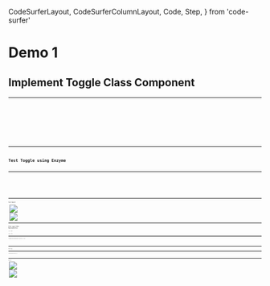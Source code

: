   CodeSurferLayout,
  CodeSurferColumnLayout,
  Code,
  Step,
} from 'code-surfer'

# Demo 1

## Implement Toggle Class Component

<Toggle />

---

<CodeSurferLayout>
  <Code
    code={require('!!raw-loader!./Toggle.0.js').default}
    lang="jsx"
    title="Implement Toggle Class Component"
  />
  <Code
    code={require('!!raw-loader!./Toggle.1.js').default}
    focus="5:7"
    lang="jsx"
    title="Implement Toggle Class Component"
    subtitle="toggle state"
  />
  <Code
    code={require('!!raw-loader!./Toggle.2.js').default}
    focus="9:13"
    lang="jsx"
    title="Implement Toggle Class Component"
    subtitle="handleToggle function to switch the toggle"
  />
  <Code
    code={require('!!raw-loader!./Toggle.3.js').default}
    focus="18:22"
    lang="jsx"
    title="Implement Toggle Class Component"
    subtitle="Render toggle state"
  />
  <Code
    code={require('!!raw-loader!../Toggle.js').default}
    focus="23:25"
    lang="jsx"
    title="Implement Toggle Class Component"
    subtitle="Call handleToggle function"
  />
  <Code
    code={require('!!raw-loader!../Toggle.js').default}
    focus="5:7,9:13,18:22,23:25"
    lang="jsx"
    title="Implement Toggle Class Component"
  />
</CodeSurferLayout>

---

## Test Toggle using Enzyme

---

<CodeSurferLayout>
  <Code
    code={require('!!raw-loader!./Toggle.test.0.js').default}
    lang="jsx"
    title="Test Toggle using Enzyme"
  />
  <Code
    code={require('!!raw-loader!./Toggle.test.1.js').default}
    focus="1[21:27],10"
    lang="jsx"
    title="Test Toggle using Enzyme"
    subtitle="Shallow rendering"
  />
  <Code
    code={require('!!raw-loader!./Toggle.test.2.js').default}
    focus="12"
    lang="jsx"
    title="Test Toggle using Enzyme"
    subtitle="Assert initial state"
  />
  <Code
    code={require('!!raw-loader!./Toggle.test.3.js').default}
    focus="13"
    lang="jsx"
    title="Test Toggle using Enzyme"
    subtitle="Assert initial props passed down to Button"
  />
  <Code
    code={require('!!raw-loader!./Toggle.test.4.js').default}
    focus="15"
    lang="jsx"
    title="Test Toggle using Enzyme"
    subtitle="Call function to update the state"
  />
  <Code
    code={require('!!raw-loader!./Toggle.test.5.js').default}
    focus="17"
    lang="jsx"
    title="Test Toggle using Enzyme"
    subtitle="Assert updated state"
  />
  <Code
    code={require('!!raw-loader!../Toggle.test.js').default}
    focus="18"
    lang="jsx"
    title="Test Toggle using Enzyme"
    subtitle="Assert updated props passed down to Button"
  />
  <Code
    code={require('!!raw-loader!../Toggle.test.js').default}
    focus="1[21:27],10,12:13,15,17:18"
    lang="jsx"
    title="Test Toggle using Enzyme"
  />
</CodeSurferLayout>

---

## Test Result

<Split>
  <Image
    src={require('file-loader!./toggle-shallow-test-result.png')}
    style={{
      margin: 'auto',
      height: '30vh',
      width: '30vw',
      backgroundPosition: 'right',
      backgroundSize: 'contain',
    }}
  />
  <Image
    src={require('file-loader!./toggle-shallow-test-coverage.png')}
    style={{
      margin: '0 auto 0 0',
      height: '60vh',
      width: '60vw',
      backgroundPosition: 'left',
      backgroundSize: 'contain',
    }}
  />
</Split>

---

## Flip `toggle` State Representation

`true` ➡ Off

`false` ➡ On

---

<CodeSurferColumnLayout sizes={[1, 1]}>

<Step title="Flip toggle State Representation">
  <Code
    code={require('!!raw-loader!../Toggle.js').default}
    focus="6[13:17]"
    lang="jsx"
    subtitle="default ➡️ true"
  />
  <Code
    code={require('!!raw-loader!../ToggleFlipped.js').default}
    focus="6[13:16]"
    lang="jsx"
    subtitle="default ➡️ false"
  />
</Step>
<Step>
  <Code
    code={require('!!raw-loader!../Toggle.js').default}
    focus="19:21"
    lang="jsx"
    subtitle="true ➡️ On | false ➡️ Off"
  />
  <Code
    code={require('!!raw-loader!../ToggleFlipped.js').default}
    focus="19:21"
    lang="jsx"
    subtitle="true ➡️ Off | false ➡️ On"
  />
</Step>

</CodeSurferColumnLayout>

---

## End User 🆗

<ToggleFlipped />

---

<CodeSurferColumnLayout sizes={[1, 1]}>

<Step title="Developer 🆗">
  <Code
    code={require('!!raw-loader!./App.js').default}
    focus="2,5[10:19]"
    lang="jsx"
    subtitle="Before"
  />
  <Code
    code={require('!!raw-loader!./App.js').default}
    focus="2,5[10:19]"
    lang="jsx"
    subtitle="After"
  />
</Step>

</CodeSurferColumnLayout>

---

## Test User ❌

<Split>
  <Image
    src={require('file-loader!./toggle-shallow-test-failure-result.png')}
    style={{
      margin: 'auto',
      height: '55vh',
      width: '55vw',
      backgroundPosition: 'right',
      backgroundSize: 'contain',
    }}
  />
  <Image
    src={require('file-loader!./toggle-shallow-test-failure-coverage.png')}
    style={{
      margin: '0 auto 0 0',
      height: '60vh',
      width: '60vw',
      backgroundPosition: 'left',
      backgroundSize: 'contain',
    }}
  />
</Split>
